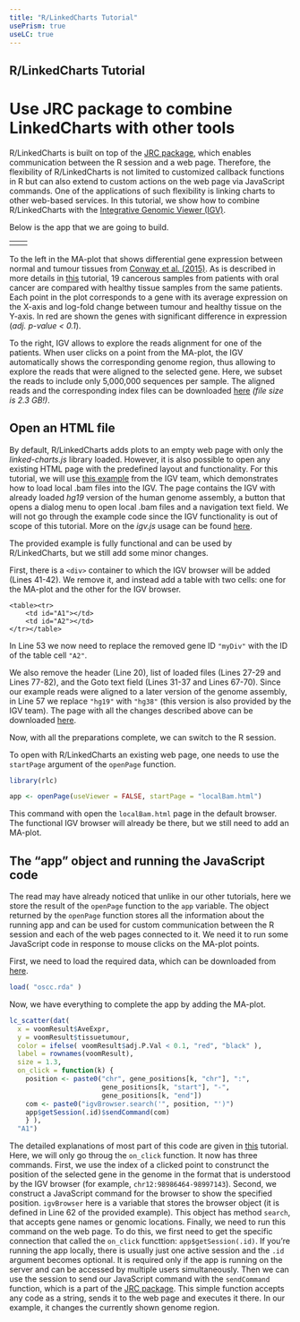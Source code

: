 ```yaml
---
title: "R/LinkedCharts Tutorial"
usePrism: true
useLC: true
---
```


<!-- From the parent directory only! -->
<!-- knitr::knit("igv/igv.Rmd", "igv.md") -->

## R/LinkedCharts Tutorial
# Use JRC package to combine LinkedCharts with other tools

R/LinkedCharts is built on top of the [JRC package](https://CRAN.R-project.org/package=jrc), which enables communication between the R session and a web page. Therefore, the flexibility of R/LinkedCharts is not limited to customized callback functions in R but can also extend to custom actions on the web page via JavaScript commands. One of the applications of such flexibility is linking charts to other web-based services. In this tutorial, we show how to combine R/LinkedCharts with the [Integrative Genomic Viewer (IGV)](https://software.broadinstitute.org/software/igv/).

Below is the app that we are going to build.

<script type="text/javascript" src = "igv/oscc_no_counts.js"></script>
<script type="text/javascript" src = "igv/igv.min.js"></script>
<div id = "top">
<table>
   <tr>
      <td id = "A1"></td>
      <td id = "A2"></td>
   </tr>
</table>
</div>		
<script type="text/javascript" src="igv/full_app.js"></script>

To the left in the MA-plot that shows differential gene expression between normal and tumour tissues from <a href="https://doi.org/10.18632/oncotarget.5529">Conway et al. (2015)</a>. As is described in more details in [this](oscc.md) tutorial, 19 cancerous samples
from patients with oral cancer are compared with healthy tissue samples from the same patients. Each point in the plot corresponds to a gene with its 
average expression on the X-axis and log-fold change between tumour and healthy tissue on the Y-axis. In red are shown the genes with significant difference
in expression (*adj. p-value < 0.1*).

To the right, IGV allows to explore the reads alignment for one of the patients. When user clicks on a point from the MA-plot, the IGV automatically shows the corresponding genome region, thus allowing to explore the reads that were aligned to the selected gene. Here, we subset the reads to include only 5,000,000 
sequences per sample. The aligned reads and the corresponding index files can be downloaded [here](https://papagei.bioquant.uni-heidelberg.de/sveta/oscc_bam/oscc_bam.zip) *(file size is 2.3 GB!)*.

## Open an HTML file

By default, R/LinkedCharts adds plots to an empty web page with only the *linked-charts.js* library loaded.
However, it is also possible to open any existing HTML page with the predefined layout and functionality.
For this tutorial, we will use [this example](https://igv.org/web/release/2.2.2/examples/localBam.html) from the IGV team, 
which demonstrates how to load local .bam files into the IGV. The page contains the IGV with already loaded *hg19* version of
the human genome assembly, a button that opens a dialog menu to open local .bam files and a navigation text field. We will not
go through the example code since the IGV functionality is out of scope of this tutorial. More on the *igv.js* usage can be found
[here](https://github.com/igvteam/igv.js/).

The provided example is fully functional and can be used by R/LinkedCharts, but we still add some minor changes.

First, there is a `<div>` container to which the IGV browser will be added (Lines 41-42). We remove it, and instead add a table with two cells:
one for the MA-plot and the other for the IGV browser.

```
<table><tr>
    <td id="A1"></td>
    <td id="A2"></td>
</tr></table>
```

In Line 53 we now need to replace the removed gene ID `"myDiv"` with the ID of the table cell `"A2"`.

We also remove the header (Line 20), list of loaded files (Lines 27-29 and Lines 77-82), and the Goto text field (Lines 31-37 and Lines 67-70). Since our example reads were aligned to a later version of the genome assembly, in Line 57 we replace `"hg19"` with `"hg38"` (this version is also provided by the IGV team). The page with all the changes described above can be downloaded [here](igv/localBam.html).

Now, with all the preparations complete, we can switch to the R session.

To open with R/LinkedCharts an existing web page, one needs to use the `startPage` argument of the `openPage` function.

```r
library(rlc)

app <- openPage(useViewer = FALSE, startPage = "localBam.html")
```

This command with open the `localBam.html` page in the default browser. The functional IGV browser will already be there, but we still need to add 
an MA-plot.

## The "app" object and running the JavaScript code

The read may have already noticed that unlike in our other tutorials, here we store the result of the `openPage` function to the `app` variable.
The object returned by the `openPage` function stores all the information about the running app and can be used for custom communication between 
the R session and each of the web pages connected to it. We need it to run some JavaScript code in response to mouse clicks on the MA-plot points.

First, we need to load the required data, which can be downloaded from [here](igv/oscc.rda).

```r
load( "oscc.rda" )
```

Now, we have everything to complete the app by adding the MA-plot. 

```r
lc_scatter(dat(
  x = voomResult$AveExpr,
  y = voomResult$tissuetumour,
  color = ifelse( voomResult$adj.P.Val < 0.1, "red", "black" ),
  label = rownames(voomResult),
  size = 1.3,
  on_click = function(k) {
    position <- paste0("chr", gene_positions[k, "chr"], ":", 
                       gene_positions[k, "start"], "-", 
                       gene_positions[k, "end"])
    com <- paste0("igvBrowser.search('", position, "')")
    app$getSession(.id)$sendCommand(com)
    } ),
  "A1")
```

The detailed explanations of most part of this code are given in [this](oscc.md) tutorial. Here, we will only go throug 
the `on_click` function. It now has three commands. First, we use the index of a clicked point to construnct the position
of the selected gene in the genome in the format that is understood by the IGV browser (for example, `chr12:98986464-98997143`).
Second, we construct a JavaScript command for the browser to show the specified position. `igvBrowser` here is a variable that
stores the browser object (it is defined in Line 62 of the provided example). This object has method `search`, that accepts gene names
or genomic locations. Finally, we need to run this command on the web page. To do this, we first need to get the specific connection 
that called the `on_click` functtion: `app$getSession(.id)`. If you're running the app locally, there is usually just one active session
and the `.id` argument becomes optional. It is required only if the app is running on the server and can be accessed by multiple users 
simultaneously. Then we can use the session to send our JavaScript command with the `sendCommand` function, which is a part of the [JRC package](https://CRAN.R-project.org/package=jrc). This simple function accepts any code as a string, sends it to the web page and executes it there.
In our example, it changes the currently shown genome region.
